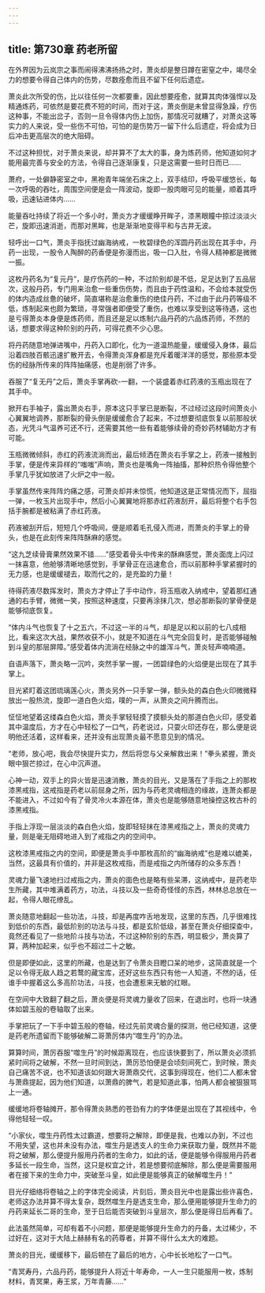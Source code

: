 ```yaml
---
---
---
```

title: 第730章 药老所留
---



在外界因为云岚宗之事而闹得沸沸扬扬之时，萧炎却是整日蹲在密窒之中，竭尽全力的想要令得自己体内的伤势，尽数痊愈而且不留下任何后遗症。

萧炎此次所受的伤，比以往任何一次都要重，因此想要痊愈，就算其肉体强悍以及精通炼药，可依然是要花费不短的时间，而对于这，萧炎倒是未曾显得急躁，疗伤这种事，不能出岔子，否则一旦令得体内伤上加伤，那情况可就糟了，对萧炎这等实力的人来说，受一些伤不可怕，可怕的是伤势万一留下什么后遗症，将会成为日后冲击更高层次的绝大阻碍。

不过这种担忧，对于萧炎来说，却并算不了太大的事，身为炼药师，他知道如何才能用最完善与安全的方法，令得自己逐渐康复，只是这需要一些时日而已……

萧府，一处僻静密室之中，黑袍青年端坐石床之上，双手结印，呼吸平缓悠长，每一次呼吸的吞吐，周围空间便是会一阵波动，旋即一股肉眼可见的能量，顺着其呼吸，迅速钻进体内……

能量吞吐持续了将近一个多小时，萧炎方才缓缓睁开眸子，漆黑眼瞳中掠过淡淡火芒，旋即迅速消逝，而那对黑眸，也是渐渐地变得平和与古井无波。

轻呼出一口气，萧炎手指抚过幽海纳戒，一枚碧绿色的浑圆丹药出现在其手中，丹药一出现，一股令人陶醉的药香便是弥漫而出，吸一口入肚，令得人精神都是微微一振。

这枚丹药名为“复元丹”，是疗伤药的一种，不过阶别却是不低，足足达到了五品层次，这般丹药，专门用来治愈一些重伤伤势，而且由于药性温和，不会给本就受伤的体内造成丝惫的破坏，简直堪称是治愈重伤的绝佳丹药，不过由于此丹药等级不低，炼制起来也颇为繁琐，寻常强者即便受了重伤，也难以享受到这等待遇，这也是亏得萧炎本身便是炼药师，而且还是足以炼制六品丹药的六品炼药师，不然的话，想要求得这种阶别的丹药，可得花费不少心思。

将丹药随意地弹进嘴中，丹药入口即化，化为一道温热能量，缓缓侵入身体，最后沿着四肢百骸迅速扩散开去，令得萧炎浑身都是充斥着暖洋洋的感觉，那些原本受伤的经脉所传来的阵阵抽痛感，也是削弱了许多。

吞服了“复无丹”之后，萧炎手掌再砍-一翻，一个装盛着赤红药液的玉瓶出现在了其手中。

掀开右手袖子，露出萧炎右手，原本这只手掌已是断裂，不过经过这段时间萧炎小心翼翼地调养，那断裂的骨头倒是缓缓愈合了起来，不过想要彻底恢复以前那般状态，光凭斗气温养可还不行，还需要其他一些有着能够续骨的奇妙药材辅助方才有可能。

玉瓶微微倾斜，赤红的药液流淌而出，最后倾洒在萧炎右手掌之上，药液一接触到手掌，便是传来异样的“嗤嗤”声响，萧炎也是嘴角一阵抽搐，那种炽热令得他整个手掌几乎犹如放进了火炉之中一般。

手掌虽然传来阵阵灼痛之感，可萧炎却并未惊慌，他知道这是正常情况而下，屈指一弹，一枚玉片出现手中，然后小心翼翼地将那赤红药液刮开，最后将整个右手包括手腕都是被粘满了赤红药液。

药液被刮开后，短短几个呼吸间，便是顺着毛孔侵入而进，而萧炎的手掌上的骨头，也是在此刻传来阵阵酥麻的感觉。

“这九芝续骨膏果然效果不错……”感受着骨头中传来的酥麻感觉，萧炎面庞上闪过一抹喜意，他舱够清晰地感觉到，手掌骨正在迅速愈合，而以前那种手掌紧握时的无力感，也是缓缓褪去，取而代之的，是充盈的力量！

待得药液尽数挥发时，萧炎方才停止了手中动作，将玉瓶收入纳戒中，望着那红通通的右手臂，微微一笑，按照这种速度，只要再涂抹几次，想必那断裂的掌骨便是能够彻底恢复。

“体内斗气也恢复了十之五六，不过这一半的斗气，却是足以和以前的七八成相比，看来这次大战，果然收获不小，就是不知道在斗气完全回复时，是否能够碰触到斗皇的那层屏障。”感受着体内流淌在经脉之中的雄浑斗气，萧炎轻声喃喃道。

自语声落下，萧炎略一沉吟，突然手掌一握，一团碧绿色的火焰便是出现在了其手掌上。

目光紧盯着这团琉璃莲心火，萧炎另外一只手掌一弹，额头处的森白色火印微微释放出一股热流，旋即一道白色火焰，噗的一声，从萧炎之间升腾而出。

怔怔地望着这缕森白色火焰，萧炎手掌轻轻摸了摸额头处的那道白色火印，感受着其中温度后，方才在心中轻松了一口气，药老说过，只耍火印还存在，那么便是说明他还活着，这样看来，还并没有出现萧炎最不愿意见到的情况。

“老师，放心吧，我会尽快提升实力，然后将您与父亲解救出来！”拳头紧握，萧炎眼中狠芒掠过，在心中沉声道。

心神一动，双手上的异火皆是迅速消散，萧炎的目光，又是落在了手指之上的那枚漆黑戒指，这戒指是药老以前屈身之所，因为与药老灵魂相连的缘故，连萧炎都是不能进入，不过如今有了骨灵冷火本源在体，萧炎也是能够随意地操控这枚古朴的漆黑戒指。

手指上浮现一层淡淡的森白色火焰，旋即轻轻抹在漆黑戒指之上，萧炎的灵魂力量，则是毫无阻碍地进入到了戒指之内的空间中。

这枚漆黑戒指之内的空间，即便是萧炎手中那枚高阶的“幽海纳戒”也是难以媲美，当然，这最具有价值的，并非是这枚戒指，而是戒指之内所储存的众多东西！

灵魂力量飞速地扫过戒指之内，萧炎的面色也是略有些呆滞，这纳戒中，是药老毕生所藏，其中堆满着药方，功法，斗技以及一些奇奇怪怪的东西，林林总总放在一起，令得人眼花缭乱。

萧炎随意地翻起一些功法，斗技，却是再度咋舌地发现，这里的东西，几乎很难找到低价的东西，最低阶别的功法与斗技，都是玄阶低级，甚至在萧炎仔细探查中，竟然还看见了一些地阶斗技与功法，不过这种阶别的东西，明显极少，萧炎算了算，两种加起来，似乎也不超过二十之敏。

但是即便如此，这里的所藏，也是达到了令萧炎目瞪口呆的地步，这简直就是一个足以令得无敌人趋之若鹜的藏宝库，还好这些东西只有他一人知道，不然的话，任谁手中握着这么多高阶功法，斗技，也会遭惹来无敏的红眼。

在空间中大致翻了翻之后，萧炎便是将灵魂力量收了回来，在退出时，也将一块通体如碧玉般的卷轴取了出来。

手掌把玩了一下手中碧玉般的卷轴，经过先前灵魂合量的探测，他已经知道，这便是药老所遗留而下能够破解二哥萧厉体内“噬生丹”的办法。

算算时间，萧厉吞服“噬生丹”的时候距离现在，也应该快要到了，所以萧炎必须抓紧时间将之破解，不然一旦时间到达，萧厉恐怕便是会顷刻间死亡，到时候，萧炎自己痛苦不说，也不知道该如何跟大哥萧鼎交代，这事到得现在，他们二人都未曾与萧鼎提起，因为他们知道，以萧鼎的脾气，若是知道此事，怕两人都会被狠狠骂上一通。

缓缓地将卷轴摊开，那令得萧炎熟悉的苍劲有力的字体便是出现在了其视线中，令得他轻轻一叹。

“小家伙，噬生丹药性太过霸道，想要将之解除，即便是我，也难以办到，不过也不用失望，这也并未没有办法，噬生丹是透支人的生命力来获取力量，既然并不能将之破解，那么便提升服用丹药者的生命力，如此的话，便是能够令得服用丹药者多延长一段生命，当然，这只是权宜之计，若是想要彻底解除，那么便是需要服用者在接下来的生命力中，突破至斗皇，如此便是能够真正的破解噬生丹！”

目光仔细络将卷轴之上的字体完全阅读，片刻后，萧炎目光中也是露出些许喜色，老师这办法并算不得太复杂，既然噬生丹是透支生命，那么便用能够提升生命力的丹药来延长二哥的生命，至于日后能否突破到斗皇层次，那么便是得日后再看了。

此法虽然简单，可却有着不小问题，那便是能够提升生命力的丹备，太过稀少，不过好在，这对于大陆上赫赫有名的药尊者，并算不得什么太大的难题。

萧炎的目光，缓缓移下，最后顿在了最后的地方，心中长长地松了一口气。

“青冥寿丹，六品丹药，能够提升人将近十年寿命，一人一生只能服用一枚，炼制材料，青冥果，寿王浆，万年青藤……”